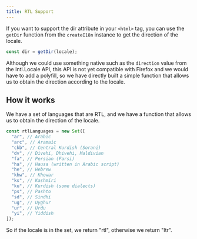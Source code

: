 ```yaml
---
title: RTL Support
---
```


If you want to support the dir attribute in your `<html>` tag, you can use the `getDir` function from the `createI18n` instance to get the direction of the locale.

```ts
const dir = getDir(locale);
```

Although we could use something native such as the `direction` value from the Intl.Locale API, this API is not yet compatible with Firefox and we would have to add a polyfill, so we have directly built a simple function that allows us to obtain the direction according to the locale.

## How it works

We have a set of languages that are RTL, and we have a function that allows us to obtain the direction of the locale.

```ts
const rtlLanguages = new Set([
  "ar", // Arabic
  "arc", // Aramaic
  "ckb", // Central Kurdish (Sorani)
  "dv", // Divehi, Dhivehi, Maldivian
  "fa", // Persian (Farsi)
  "ha", // Hausa (written in Arabic script)
  "he", // Hebrew
  "khw", // Khowar
  "ks", // Kashmiri
  "ku", // Kurdish (some dialects)
  "ps", // Pashto
  "sd", // Sindhi
  "ug", // Uyghur
  "ur", // Urdu
  "yi", // Yiddish
]);
```

So if the locale is in the set, we return "rtl", otherwise we return "ltr".
